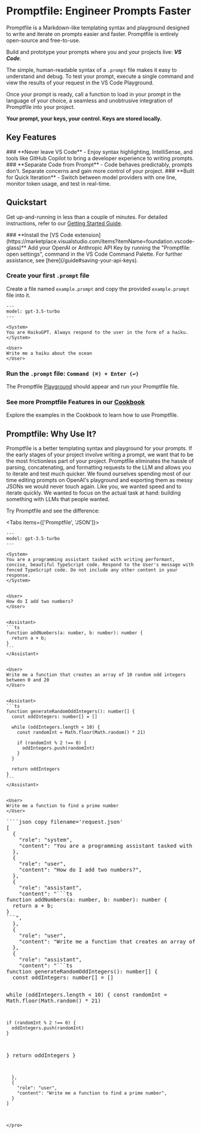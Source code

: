 
# Promptfile: Engineer Prompts Faster

Promptfile is a Markdown-like templating syntax and playground designed to write and iterate on prompts easier and faster. Promptfile is entirely open-source and free-to-use.

Build and prototype your prompts where you and your projects live: **_VS Code_**.


The simple, human-readable syntax of a `.prompt` file makes it easy to understand and debug. To test your prompt, execute a single command and view the results of your request in the VS Code Playground.

Once your prompt is ready, call a function to load in your prompt in the language of your choice, a seamless and unobtrusive integration of Promptfile into your project.

<Callout emoji="🔑"> **Your prompt, your keys, your control. Keys are stored locally.** </Callout>
## Key Features

<Steps>
### **Never leave VS Code**
   - Enjoy syntax highlighting, IntelliSense, and tools like GitHub Copilot to bring a developer experience to writing prompts.
### **Separate Code from Prompt**
   - Code behaves predictably, prompts don't. Separate concerns and gain more control of your project.
### **Built for Quick Iteration**
   - Switch between model providers with one line, monitor token usage, and test in real-time.
</Steps>

## Quickstart
Get up-and-running in less than a couple of minutes. For detailed instructions, refer to our [Getting Started Guide](/guide).

<Steps>
### **Install the [VS Code extension](https://marketplace.visualstudio.com/items?itemName=foundation.vscode-glass)**
Add your OpenAI or Anthropic API Key by running the "Promptfile: open settings", command in the VS Code Command Palette. For further assistance, see [here](/guide#saving-your-api-keys).

### **Create your first `.prompt` file**
Create a file named `example.prompt` and copy the provided `example.prompt` file into it.

```prompt copy filename="example.prompt"
---
model: gpt-3.5-turbo
---

<System>
You are HaikuGPT. Always respond to the user in the form of a haiku.
</System>

<User>
Write me a haiku about the ocean
</User>
```

### **Run the `.prompt` file: `Command (⌘) + Enter (↩)`**
The Promptfile [Playground](/playground) should appear and run your Promptfile file.

### **See more Promptfile Features in our [Cookbook](/examples)**
Explore the examples in the Cookbook to learn how to use Promptfile.
</Steps>


## Promptfile: Why Use It?

Promptfile is a better templating syntax and playground for your prompts. If the early stages of your project involve writing a prompt, we want that to be the most frictionless part of your project. Promptfile eliminates the hassle of parsing, concatenating, and formatting requests to the LLM and allows you to iterate and test much quicker. We found ourselves spending most of our time editing prompts on OpenAI's playground and exporting them as messy JSONs we would never touch again. Like you, we wanted speed and to iterate quickly. We wanted to focus on the actual task at hand: building something with LLMs that people wanted.

Try Promptfile and see the difference:

<Tabs items={['Promptfile', 'JSON']}>
  <Tab>
````prompt copy filename= 'request.prompt'
---
model: gpt-3.5-turbo
---

<System>
You are a programming assistant tasked with writing performant, concise, beautiful TypeScript code. Respond to the User's message with fenced TypeScript code. Do not include any other content in your response.
</System>


<User>
How do I add two numbers?
</User>


<Assistant>
```ts
function addNumbers(a: number, b: number): number {
  return a + b;
}
```
</Assistant>


<User>
Write me a function that creates an array of 10 random odd integers between 0 and 20
</User>


<Assistant>
```ts
function generateRandomOddIntegers(): number[] {
  const oddIntegers: number[] = []

  while (oddIntegers.length < 10) {
    const randomInt = Math.floor(Math.random() * 21)

    if (randomInt % 2 !== 0) {
      oddIntegers.push(randomInt)
    }
  }

  return oddIntegers
}
```
</Assistant>


<User>
Write me a function to find a prime number
</User>
````
  </Tab>
  <Tab>
  <pre style={{ whiteSpace: 'pre-wrap', wordWrap: 'break-word', overflowWrap: 'break-word', overflow: 'hidden'}}>
````json copy filename='request.json'
[
  {
    "role": "system",
    "content": "You are a programming assistant tasked with writing performant, concise, beautiful TypeScript code. Respond to the User's message with fenced TypeScript code. Do not include any other content in your response.",
  },
  {
    "role": "user",
    "content": "How do I add two numbers?",
  },
  {
    "role": "assistant",
    "content": "```ts
function addNumbers(a: number, b: number): number {
  return a + b;
}
```",
  },
  {
    "role": "user",
    "content": "Write me a function that creates an array of 10 random odd integers between 0 and 20",
  },
  {
    "role": "assistant",
    "content": "```ts
function generateRandomOddIntegers(): number[] {
  const oddIntegers: number[] = []

  while (oddIntegers.length < 10) {
    const randomInt = Math.floor(Math.random() * 21)

    if (randomInt % 2 !== 0) {
      oddIntegers.push(randomInt)
    }
  }
  return oddIntegers
}
```",
  },
  {
    "role": "user",
    "content": "Write me a function to find a prime number",
  }
]
````
    </pre>
  </Tab>
</Tabs>
